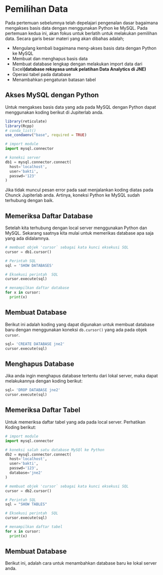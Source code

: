 # Pemilihan Data

Pada pertemuan sebelumnya telah depelajari pengenalan dasar bagaimana mengakses basis data dengan menggunakan Python ke MySQL. Pada pertemuan kedua ini, akan fokus untuk berlatih untuk melakukan pemilihan data. Secara garis besar materi yang akan dibahas adalah; 

* Mengulang kembali bagaimana meng-akses basis data dengan Python ke MySQL
* Membuat dan menghapus basis data
* Membuat database lengkap dengan melakukan import data dari Excel**(database rekayasa untuk pelatihan Data Analytics di JNE)**
* Operasi tabel pada database
* Menambahkan pengaturan batasan tabel 


## Akses MySQL dengan Python

Untuk mengakses basis data yang ada pada MySQL dengan Python dapat menggunakan koding berikut di Jupiterlab anda. 

```{r include=FALSE}
library(reticulate)
library(Rcpp)
# conda_list()
use_condaenv("base", required = TRUE)
```

```{python}
# import module 
import mysql.connector

# koneksi server
db1 = mysql.connector.connect(
  host='localhost',
  user='bakti',
  passwd='123'
)
```


Jika tidak muncul pesan error pada saat menjalankan koding diatas pada Chunck Jupiterlab anda. Artinya, koneksi Python ke MySQL sudah terhubung dengan baik. 


## Memeriksa Daftar Database

Setelah kita terhubung dengan local server menggunakan Python dan MySQL. Sekarang saatnya kita mulai untuk memerikas database apa saja yang ada didalamnya. 

```{python}
# membuat objek 'cursor` sebagai kata kunci eksekusi SQL
cursor = db1.cursor()

# Perintah SQL
sql = 'SHOW DATABASES'

# Eksekusi perintah  SQL
cursor.execute(sql)

# menampilkan daftar database
for x in cursor:
  print(x) 
```

## Membuat Database

Berikut ini adalah koding yang dapat digunakan untuk membuat database baru dengan menggunakan koneksi `db.cursor()` yang ada pada objek `cursor`.

```{python, eval=F}
sql= 'CREATE DATABASE jne2'
cursor.execute(sql)
```


## Menghapus Database 

Jika anda ingin menghapus database tertentu dari lokal server, maka dapat melakukannya dengan koding berikut:

```{python, eval=F}
sql= 'DROP DATABASE jne2'
cursor.execute(sql)
```


## Memeriksa Daftar Tabel

Untuk memeriksa daftar tabel yang ada pada local server. Perhatikan Koding berikut:

```{python}
# import module 
import mysql.connector

# koneksi salah satu database MySQl ke Python
db2 = mysql.connector.connect(
  host='localhost',
  user='bakti',
  passwd='123',
  database='jne2'
)

# membuat objek 'cursor` sebagai kata kunci eksekusi SQL
cursor = db2.cursor()

# Perintah SQL
sql = "SHOW TABLES"

# Eksekusi perintah  SQL
cursor.execute(sql)

# menampilkan daftar tabel
for x in cursor:
  print(x) 
```

## Membuat Database

Berikut ini, adalah cara untuk menambahkan database baru ke lokal server anda.

```{python}

```











